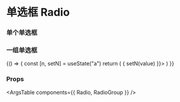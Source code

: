 
<Meta title="Radio" component={Radio} />

# 单选框 Radio


### 单个单选框

<Canvas>
  <Story name="Radio">
    <Radio
      label={'Radio'}
    />
  </Story>
</Canvas>

### 一组单选框

<Canvas>
  <Story name="Group of Radio">
    {() => {
      const [n, setN] = useState("a")
      return (
        <RadioGroup name="radio1" value={n} onChange={(value) => { setN(value) }}>
          <Radio label={'Apple'} value={'a'} customize={{ Root: { extendClassName: "mr-4" }}}></Radio>
          <Radio label={'Banana'} value={'b'} customize={{ Root: { extendClassName: "mr-4" }}}></Radio>
          <Radio label={'Cherry'} value={'c'} customize={{ Root: { extendClassName: "mr-4" }}}></Radio>
        </RadioGroup>
      )
    }}
  </Story>
</Canvas>

### Props

<ArgsTable components={{ Radio, RadioGroup }} />
